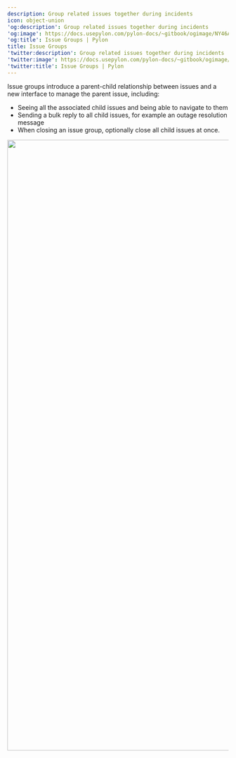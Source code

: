 ---
description: Group related issues together during incidents
icon: object-union
'og:description': Group related issues together during incidents
'og:image': https://docs.usepylon.com/pylon-docs/~gitbook/ogimage/NY46AukozZFfLyxzM3vm
'og:title': Issue Groups | Pylon
title: Issue Groups
'twitter:description': Group related issues together during incidents
'twitter:image': https://docs.usepylon.com/pylon-docs/~gitbook/ogimage/NY46AukozZFfLyxzM3vm
'twitter:title': Issue Groups | Pylon
---
Issue groups introduce a parent-child relationship between issues and a new interface to manage the parent issue, including:

* Seeing all the associated child issues and being able to navigate to them
* Sending a bulk reply to all child issues, for example an outage resolution message
* When closing an issue group, optionally close all child issues at once.

<Frame>
<img alt="" class="block" data-testid="zoom-image" fetchpriority="high" height="1387" sizes="(max-width: 640px) 400px, 768px" src="/images/851193fe.png" width="1921"/>
</Frame>
